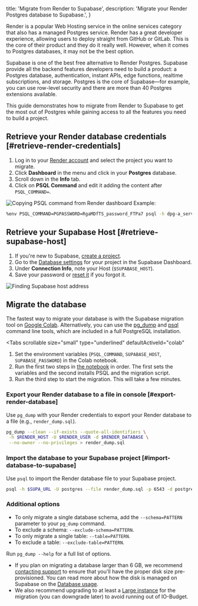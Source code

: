 
  title: 'Migrate from Render to Supabase',
  description: 'Migrate your Render Postgres database to Supabase.',
}

Render is a popular Web Hosting service in the online services category that also has a managed Postgres service. Render has a great developer experience, allowing users to deploy straight from GitHub or GitLab. This is the core of their product and they do it really well. However, when it comes to Postgres databases, it may not be the best option.

Supabase is one of the best free alternative to Render Postgres. Supabase provide all the backend features developers need to build a product: a Postgres database, authentication, instant APIs, edge functions, realtime subscriptions, and storage. Postgres is the core of Supabase—for example, you can use row-level security and there are more than 40 Postgres extensions available.

This guide demonstrates how to migrate from Render to Supabase to get the most out of Postgres while gaining access to all the features you need to build a project.

## Retrieve your Render database credentials [#retrieve-render-credentials]

1. Log in to your [Render account](https://render.com) and select the project you want to migrate.
1. Click **Dashboard** in the menu and click in your **Postgres** database.
1. Scroll down in the **Info** tab.
1. Click on **PSQL Command** and edit it adding the content after `PSQL_COMMAND=`.

![Copying PSQL command from Render dashboard](/docs/img/guides/resources/migrating-to-supabase/render/render_dashboard.png)
Example:

```bash
%env PSQL_COMMAND=PGPASSWORD=RgaMDfTS_password_FTPa7 psql -h dpg-a_server_in.oregon-postgres.render.com -U my_db_pxl0_user my_db_pxl0
```

## Retrieve your Supabase Host [#retrieve-supabase-host]

1. If you're new to Supabase, [create a project](https://app.supabase.com).
1. Go to the [Database settings](https://app.supabase.com/project/_/settings/database) for your project in the Supabase Dashboard.
1. Under **Connection Info**, note your Host (`$SUPABASE_HOST`).
1. Save your password or [reset it](https://app.supabase.com/project/_/settings/database) if you forgot it.

![Finding Supabase host address](/docs/img/guides/resources/migrating-to-supabase/render/supabase_dashboard.png)

## Migrate the database

The fastest way to migrate your database is with the Supabase migration tool on [Google Colab](https://colab.research.google.com/github/mansueli/Supa-Migrate/blob/main/Migrate_Postgres_Supabase.ipynb). Alternatively, you can use the [pg_dump](https://www.postgresql.org/docs/current/app-pgdump.html) and [psql](https://www.postgresql.org/docs/current/app-psql.html) command line tools, which are included in a full PostgreSQL installation.

<Tabs
  scrollable
  size="small"
  type="underlined"
  defaultActiveId="colab"
>
<TabPanel id="colab" label="Migrate using Colab">

1. Set the environment variables (`PSQL_COMMAND`, `SUPABASE_HOST`, `SUPABASE_PASSWORD`) in the Colab notebook.
1. Run the first two steps in [the notebook](https://colab.research.google.com/github/mansueli/Supa-Migrate/blob/main/Migrate_Postgres_Supabase.ipynb) in order. The first sets the variables and the second installs PSQL and the migration script.
1. Run the third step to start the migration. This will take a few minutes.

</TabPanel>
<TabPanel id="cli" label="Migrate using CLI tools">

### Export your Render database to a file in console [#export-render-database]

Use `pg_dump` with your Render credentials to export your Render database to a file (e.g., `render_dump.sql`).

```bash
pg_dump --clean --if-exists --quote-all-identifiers \
 -h $RENDER_HOST -U $RENDER_USER -d $RENDER_DATABASE \
 --no-owner --no-privileges > render_dump.sql
```

### Import the database to your Supabase project [#import-database-to-supabase]

Use `psql` to import the Render database file to your Supabase project.

```bash
psql -h $SUPA_URL -U postgres --file render_dump.sql -p 6543 -d postgres
```

### Additional options

- To only migrate a single database schema, add the `--schema=PATTERN` parameter to your `pg_dump` command.
- To exclude a schema: `--exclude-schema=PATTERN`.
- To only migrate a single table: `--table=PATTERN`.
- To exclude a table: `--exclude-table=PATTERN`.

Run `pg_dump --help` for a full list of options.

</TabPanel>
</Tabs>

<Admonition type="caution">

- If you plan on migrating a database larger than 6 GB, we recommend [contacting support](https://app.supabase.com/support/new) to ensure that you'll have the proper disk size pre-provisioned. You can read more about how the disk is managed on Supabase on the [Database usage](/docs/guides/platform/database-size#disk-management).
- We also recommend upgrading to at least a [Large instance](/docs/guides/platform/compute-add-ons) for the migration (you can downgrade later) to avoid running out of IO-Budget.

</Admonition>


